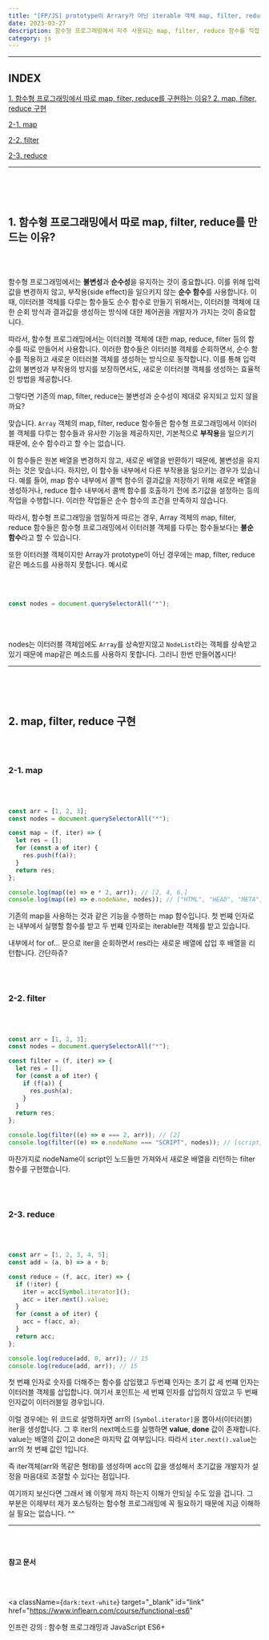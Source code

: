 ```yaml
---
title: "[FP/JS] prototype이 Arrary가 아닌 iterable 객체 map, filter, reduce 구현하기"
date: 2023-03-27
description: 함수형 프로그래밍에서 자주 사용되는 map, filter, reduce 함수를 직접 만들어보고, 이를 활용하여 모든 이터러블 객체를 순회하는 함수를 만드는 방법에 대해 알아보겠습니다.
category: js
---
```


---

<div className="mokcha">
  <div className="mokcha-container">
    <h2>INDEX</h2>
    <a href="#1" className="mokcha-container__list">
      1. 함수형 프로그래밍에서 따로 map, filter, reduce를 구현하는 이유?
    </a>
    <a href="#2" className="mokcha-container__list">
      2. map, filter, reduce 구현
      <p>2-1. map</p>
      <p>2-2. filter</p>
      <p>2-3. reduce</p>
    </a>
  </div>
</div>

---

<h2 id="1"></h2>

<br></br>

<h2 id="1" className={`dark:text-white text-center`}>
  <div>1. 함수형 프로그래밍에서 따로 map, filter, reduce를 만드는 이유?</div>
</h2>

<br></br>

함수형 프로그래밍에서는 <b>불변성</b>과 <b>순수성</b>을 유지하는 것이 중요합니다. 이를 위해 입력값을 변경하지 않고, 부작용(side effect)을 일으키지 않는 <b>순수 함수</b>를 사용합니다. 이 때, 이터러블 객체를 다루는 함수들도 순수 함수로 만들기 위해서는, 이터러블 객체에 대한 순회 방식과 결과값을 생성하는 방식에 대한 제어권을 개발자가 가지는 것이 중요합니다.

따라서, 함수형 프로그래밍에서는 이터러블 객체에 대한 map, reduce, filter 등의 함수를 따로 만들어서 사용합니다. 이러한 함수들은 이터러블 객체를 순회하면서, 순수 함수를 적용하고 새로운 이터러블 객체를 생성하는 방식으로 동작합니다. 이를 통해 입력값의 불변성과 부작용의 방지를 보장하면서도, 새로운 이터러블 객체를 생성하는 효율적인 방법을 제공합니다.

그렇다면 기존의 map, filter, reduce는 불변성과 순수성이 제대로 유지되고 있지 않을까요?

맞습니다. `Array` 객체의 map, filter, reduce 함수들은 함수형 프로그래밍에서 이터러블 객체를 다루는 함수들과 유사한 기능을 제공하지만, 기본적으로 <b>부작용</b>을 일으키기 때문에, 순수 함수라고 할 수는 없습니다.

이 함수들은 원본 배열을 변경하지 않고, 새로운 배열을 반환하기 때문에, 불변성을 유지하는 것은 맞습니다. 하지만, 이 함수들 내부에서 다른 부작용을 일으키는 경우가 있습니다. 예를 들어, map 함수 내부에서 콜백 함수의 결과값을 저장하기 위해 새로운 배열을 생성하거나, reduce 함수 내부에서 콜백 함수를 호출하기 전에 초기값을 설정하는 등의 작업을 수행합니다. 이러한 작업들은 순수 함수의 조건을 만족하지 않습니다.

따라서, 함수형 프로그래밍을 엄밀하게 따르는 경우, Array 객체의 map, filter, reduce 함수들은 함수형 프로그래밍에서 이터러블 객체를 다루는 함수들보다는 <b>불순 함수</b>라고 할 수 있습니다.

또한 이터러블 객체이지만 Array가 prototype이 아닌 경우에는 map, filter, reduce같은 메소드를 사용하지 못합니다. 예시로

<br></br>

```js showLineNumbers
const nodes = document.querySelectorAll("*");
```

<br></br>

nodes는 이터러블 객체임에도 `Array`를 상속받지않고 `NodeList`라는 객체를 상속받고 있기 때문에 map같은 메소드를 사용하지 못합니다. 그러니 한번 만들어봅시다!

---

<h2 id="1"></h2>

<br></br>

<h2 id="1" className={`dark:text-white text-center`}>
  <div>2. map, filter, reduce 구현</div>
</h2>

<br></br>

<h3 className={`dark:text-white`}>2-1. map</h3>
<br></br>

```js showLineNumbers
const arr = [1, 2, 3];
const nodes = document.querySelectorAll("*");

const map = (f, iter) => {
  let res = [];
  for (const a of iter) {
    res.push(f(a));
  }
  return res;
};

console.log(map((e) => e * 2, arr)); // [2, 4, 6,]
console.log(map((e) => e.nodeName, nodes)); // ["HTML", "HEAD", "META", "META", "META", "TITLE", "BODY"]
```

기존의 map을 사용하는 것과 같은 기능을 수행하는 map 함수입니다. 첫 번쨰 인자로는 내부에서 실행할 함수를 받고 두 번쨰 인자로는 iterable한 객체를 받고 있습니다.

내부에서 for of... 문으로 iter을 순회하면서 res라는 새로운 배열에 삽입 후 배열을 리턴합니다. 간단하쥬?

<br></br>
<h3 className={`dark:text-white`}>2-2. filter</h3>
<br></br>

```js showLineNumbers
const arr = [1, 2, 3];
const nodes = document.querySelectorAll("*");

const filter = (f, iter) => {
  let res = [];
  for (const a of iter) {
    if (f(a)) {
      res.push(a);
    }
  }
  return res;
};

console.log(filter((e) => e === 2, arr)); // [2]
console.log(filter((e) => e.nodeName === "SCRIPT", nodes)); // [script, script, script .....]
```

마찬가지로 nodeName이 script인 노드들만 가져와서 새로운 배열을 리턴하는 filter 함수를 구현했습니다.

<br></br>
<h3 className={`dark:text-white`}>2-3. reduce</h3>
<br></br>

```js showLineNumbers
const arr = [1, 2, 3, 4, 5];
const add = (a, b) => a + b;

const reduce = (f, acc, iter) => {
  if (!iter) {
    iter = acc[Symbol.iterator]();
    acc = iter.next().value;
  }
  for (const a of iter) {
    acc = f(acc, a);
  }
  return acc;
};

console.log(reduce(add, 0, arr)); // 15
console.log(reduce(add, arr)); // 15
```

첫 번쨰 인자로 숫자를 더해주는 함수를 삽입했고 두번쨰 인자는 초기 값 세 번쨰 인자는 이터러블 객체를 삽입합니다. 여기서 포인트는 세 번쨰 인자를 삽입하지 않았고 두 번째 인자값이 이터러블일 경우입니다.

이럴 경우에는 위 코드로 설명하자면 arr의 `[Symbol.iterator]`을 뽑아서(이터러블) iter을 생성합니다. 그 후 iter의 next메소드를 실행하면 <b>value</b>, <b>done</b> 값이 존재합니다. value는 배열의 값이고 done은 마지막 값 여부입니다. 따라서 `iter.next().value`는 arr의 첫 번째 값인 1입니다.

즉 iter객체(arr와 똑같은 형태)를 생성하며 acc의 값을 생성해서 초기값을 개발자가 설정을 마음대로 조절할 수 있다는 점입니다.

여기까지 보신다면 그래서 왜 이렇게 까지 하는지 이해가 안되실 수도 있을 겁니다. 그 부분은 이제부터 제가 포스팅하는 함수형 프로그래밍에 꼭 필요하기 때문에 지금 이해하실 필요는 없습니다. ^^

---

<br></br>

<b>참고 문서</b>

<br></br>

<a
  className={`dark:text-white`}
  target="_blank"
  id="link"
  href="https://www.inflearn.com/course/functional-es6"
>
  인프런 강의 : 함수형 프로그래밍과 JavaScript ES6+
</a>
